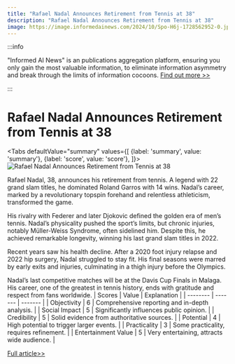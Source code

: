 ```yaml
---
title: "Rafael Nadal Announces Retirement from Tennis at 38"
description: "Rafael Nadal Announces Retirement from Tennis at 38"
image: https://image.informedainews.com/2024/10/Spo-H6j-1728562952-0.jpg
---
```



:::info

"Informed AI News" is an publications aggregation platform, ensuring you only gain the most valuable information, to eliminate information asymmetry and break through the limits of information cocoons.  [Find out more >>](/)

:::

# Rafael Nadal Announces Retirement from Tennis at 38


<Tabs
	defaultValue="summary"
	values={[
	{label: 'summary', value: 'summary'},
	{label: 'score', value: 'score'},
]}>
<TabItem value="summary">
<img
  src="https://image.informedainews.com/2024/10/Spo-H6j-1728562952-0.jpg"
  alt="Rafael Nadal Announces Retirement from Tennis at 38"
/>



Rafael Nadal, 38, announces his retirement from tennis. A legend with 22 grand slam titles, he dominated Roland Garros with 14 wins. Nadal’s career, marked by a revolutionary topspin forehand and relentless athleticism, transformed the game.

His rivalry with Federer and later Djokovic defined the golden era of men’s tennis. Nadal’s physicality pushed the sport’s limits, but chronic injuries, notably Müller-Weiss Syndrome, often sidelined him. Despite this, he achieved remarkable longevity, winning his last grand slam titles in 2022.

Recent years saw his health decline. After a 2020 foot injury relapse and 2022 hip surgery, Nadal struggled to stay fit. His final seasons were marred by early exits and injuries, culminating in a thigh injury before the Olympics.

Nadal’s last competitive matches will be at the Davis Cup Finals in Malaga. His career, one of the greatest in tennis history, ends with gratitude and respect from fans worldwide.
</TabItem>
<TabItem value="score">
	| Scores     | Value   | Explanation |
	| -------- | ------- | ------- |
	| Objectivity  | 6    | Comprehensive reporting and in-depth analysis.    |
	| Social Impact | 5     | Significantly influences public opinion.    |
	| Credibility    | 5    | Solid evidence from authoritative sources.    |
	| Potential    | 4    | High potential to trigger larger events.    |
	| Practicality    | 3    | Some practicality, requires refinement.    |
	| Entertainment Value    | 5    | Very entertaining, attracts wide audience.    |
</TabItem>
</Tabs>

[Full article>>](https://www.theguardian.com/sport/2024/oct/10/a-difficult-decision-rafael-nadal-announces-retirement-from-tennis-at-38)

